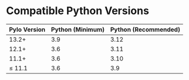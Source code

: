 # Compatible Python Versions

| Pylo Version | Python (Minimum) | Python (Recommended) |
| ------------ | ---------------- | -------------------- |
| 13.2+        | 3.9              | 3.12                 |
| 12.1+        | 3.6              | 3.11                 |
| 11.1+        | 3.6              | 3.10                 |
| ≤ 11.1       | 3.6              | 3.9                  |